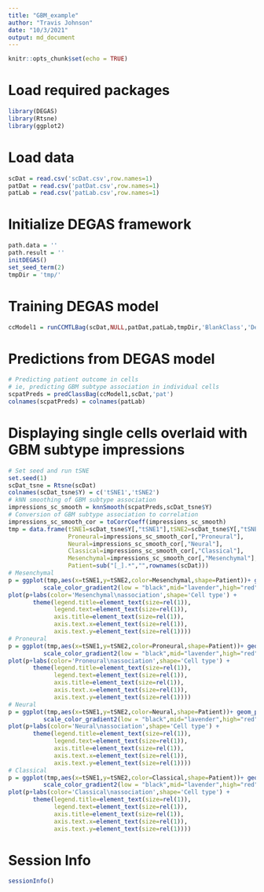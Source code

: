 ```yaml
---
title: "GBM_example"
author: "Travis Johnson"
date: "10/3/2021"
output: md_document
---
```

  
```r
knitr::opts_chunk$set(echo = TRUE)
```

# Load required packages
```r
library(DEGAS)
library(Rtsne)
library(ggplot2)
```

# Load data
```r
scDat = read.csv('scDat.csv',row.names=1)
patDat = read.csv('patDat.csv',row.names=1)
patLab = read.csv('patLab.csv',row.names=1)
```

# Initialize DEGAS framework
```r
path.data = ''
path.result = ''
initDEGAS()
set_seed_term(2)
tmpDir = 'tmp/'
```

# Training DEGAS model
```r
ccModel1 = runCCMTLBag(scDat,NULL,patDat,patLab,tmpDir,'BlankClass','DenseNet',3,5)
```

# Predictions from DEGAS model
```r
# Predicting patient outcome in cells
# ie, predicting GBM subtype association in individual cells
scpatPreds = predClassBag(ccModel1,scDat,'pat')
colnames(scpatPreds) = colnames(patLab)
```

# Displaying single cells overlaid with GBM subtype impressions
```r
# Set seed and run tSNE
set.seed(1)
scDat_tsne = Rtsne(scDat)
colnames(scDat_tsne$Y) = c('tSNE1','tSNE2')
# kNN smoothing of GBM subtype association
impressions_sc_smooth = knnSmooth(scpatPreds,scDat_tsne$Y)
# Conversion of GBM subtype association to correlation
impressions_sc_smooth_cor = toCorrCoeff(impressions_sc_smooth)
tmp = data.frame(tSNE1=scDat_tsne$Y[,"tSNE1"],tSNE2=scDat_tsne$Y[,"tSNE2"],
                 Proneural=impressions_sc_smooth_cor[,"Proneural"],
                 Neural=impressions_sc_smooth_cor[,"Neural"],
                 Classical=impressions_sc_smooth_cor[,"Classical"],
                 Mesenchymal=impressions_sc_smooth_cor[,"Mesenchymal"],
                 Patient=sub("[_].*","",rownames(scDat)))
# Mesenchymal
p = ggplot(tmp,aes(x=tSNE1,y=tSNE2,color=Mesenchymal,shape=Patient))+ geom_point() + 
          scale_color_gradient2(low = "black",mid="lavender",high="red")
plot(p+labs(color='Mesenchymal\nassociation',shape='Cell type') +
       theme(legend.title=element_text(size=rel(1)),
             legend.text=element_text(size=rel(1)),
             axis.title=element_text(size=rel(1)),
             axis.text.x=element_text(size=rel(1)),
             axis.text.y=element_text(size=rel(1))))
# Proneural
p = ggplot(tmp,aes(x=tSNE1,y=tSNE2,color=Proneural,shape=Patient))+ geom_point() + 
          scale_color_gradient2(low = "black",mid="lavender",high="red")
plot(p+labs(color='Proneural\nassociation',shape='Cell type') +
       theme(legend.title=element_text(size=rel(1)),
             legend.text=element_text(size=rel(1)),
             axis.title=element_text(size=rel(1)),
             axis.text.x=element_text(size=rel(1)),
             axis.text.y=element_text(size=rel(1))))
# Neural
p = ggplot(tmp,aes(x=tSNE1,y=tSNE2,color=Neural,shape=Patient))+ geom_point() + 
          scale_color_gradient2(low = "black",mid="lavender",high="red")
plot(p+labs(color='Neural\nassociation',shape='Cell type') +
       theme(legend.title=element_text(size=rel(1)),
             legend.text=element_text(size=rel(1)),
             axis.title=element_text(size=rel(1)),
             axis.text.x=element_text(size=rel(1)),
             axis.text.y=element_text(size=rel(1))))
# Classical
p = ggplot(tmp,aes(x=tSNE1,y=tSNE2,color=Classical,shape=Patient))+ geom_point() + 
          scale_color_gradient2(low = "black",mid="lavender",high="red")
plot(p+labs(color='Classical\nassociation',shape='Cell type') +
       theme(legend.title=element_text(size=rel(1)),
             legend.text=element_text(size=rel(1)),
             axis.title=element_text(size=rel(1)),
             axis.text.x=element_text(size=rel(1)),
             axis.text.y=element_text(size=rel(1))))

```

# Session Info
```r
sessionInfo()
```


